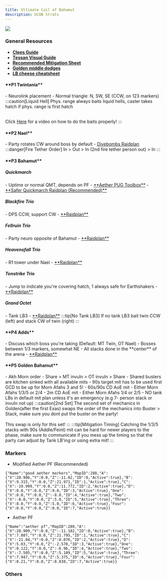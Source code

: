 ```yaml
---
title: Ultimate Coil of Bahamut
description: UCOB Strats
---
```


<base target="_blank"></base>

<img class="ulti-tooltip" src="/ucob.png"/>

### General Resources ###
- <a href="https://clees.me/guides/ucob/" target="_blank">**Clees Guide**</a>
- <a href="https://www.youtube.com/watch?v=c46-skQrnOA" target="_blank">**Tessan Visual Guide**</a>
- <a href="https://tinyurl.com/ucobmitty" target="_blank">**Recommended Mitigation Sheet**</a>
- <a href="https://youtu.be/ZbrTfoIxRdE" target="_blank">**Golden middle dodges**</a>
- <a href="https://imgur.com/a/FNTZDGV" target="_blank">**LB cheese cheatsheet**</a>

<h4>**P1 Twintania**</h4>
- Neurolink placement - Normal triangle: N, SW, SE (CCW, on 123 markers)
:::caution[Liquid Hell]
Phys. range always baits liquid hells, caster takes hatch if phys. range is first hatch<br></br>

Click <a href="https://youtu.be/9DDTla_pbL0" target="_blank">Here</a> for a video on how to do the baits properly!
:::
<h4>**P2 Nael**</h4>
- Party rotates CW around boss by default
- <a href="https://raidplan.io/plan/vi2rSC6mwW_d_QJF" target="_blank">Divebombs Raidplan</a>
:::danger[Fire Tether Order]
In > Out > In (2nd fire tether person out) > In
:::
<h4>**P3 Bahamut**</h4>
<h5>Quickmarch</h5>
- Uptime or normal QMT, depends on PF
- <a href="https://ff14.toolboxgaming.space/?id=631927850082161&preview=1" target="_blank">**Aether PUG Toolbox**</a>
- <a href="https://raidplan.io/plan/3zSKK0DXeJgCLadx" target="_blank">**Safer Quickmarch Raidplan (Recommended)**</a>

<h5>Blackfire Trio</h5>
- DPS CCW, support CW
- <a href="https://raidplan.io/plan/BJPnHRQMEsmOyapB" target="_blank">**Raidplan**</a>

<h5>Fellruin Trio</h5>
- Party neuro opposite of Bahamut
- <a href="https://raidplan.io/plan/-83d6AilbZGqba3j" target="_blank">**Raidplan**</a>

<h5>Heavensfall Trio</h5>
- R1 tower under Nael
- <a href="https://raidplan.io/plan/NGpZ9S-3kiLsDzAY" target="_blank">**Raidplan**</a>

<h5>Tenstrike Trio</h5>
- Jump to indicate you're covering hatch, 1 always safe for Earthshakers
- <a href="https://raidplan.io/plan/2wu2LOy8wKhG29Tr" target="_blank">**Raidplan**</a>

<h5>Grand Octet</h5>
- Tank LB3
- <a href="https://raidplan.io/plan/iunTUxGNwjAGF_7K" target="_blank">**Raidplan**</a>
:::tip[No Tank LB3]
If no tank LB3 bait twin CCW (left) and stack CW of twin (right)
:::

<h4>**P4 Adds**</h4>
- Discuss which boss you're taking (Default: MT Twin, OT Nael)
- Bosses between 1/3 markers, somewhat NE
- All stacks done in the **center** of the arena
- <a href="https://raidplan.io/plan/AMEhnLbUmlTb7ij3" target="_blank">**Raidplan**</a>

<h4>**P5 Golden Bahamut**</h4>
- Akh Morn order - Share > MT invuln > OT invuln > Share
- Shared busters are kitchen sinked with all available mits
- 90s target mit has to be used first GCD to be up for Morn Afahs 3 and 5!
- 60s/90s CD AoE mit - Either Morn Afahs 1/3/5 or 2/4
- 2m CD AoE mit - Either Morn Afahs 1/4 or 2/5
- NO tank LBs in default mit plan unless it's an emergency (e.g 7- person stack or invuln not up)
:::caution[2nd Set]
The second set of mechanics in Golden(after the first Exas) swaps the order of the mechanics into Buster > Stack, make sure you dont put the buster on the party!<br></br>
This swap is only for this set!
:::
:::tip[Mitigation Timing]
Catching the 1/3/5 stacks with 90s (Addle/Feint) mit can be hard for newer players to the phase, make sure to communicate if you mess up the timing so that the party can adjust by Tank LB'ing or using extra mit!
:::


### Markers ###

- Modified Aether PF (Recommended)

```
{"Name":"good aether markers","MapID":280,"A":{"X":20.986,"Y":0.0,"Z":-11.02,"ID":0,"Active":true},"B":{"X":9.315,"Y":0.0,"Z":21.971,"ID":1,"Active":true},"C":{"X":-19.999,"Y":0.0,"Z":11.772,"ID":2,"Active":true},"D":{"X":0.0,"Y":0.0,"Z":9.0,"ID":3,"Active":true},"One":{"X":0.0,"Y":0.0,"Z":-8.0,"ID":4,"Active":true},"Two":{"X":-8.0,"Y":0.0,"Z":5.0,"ID":5,"Active":true},"Three":{"X":8.0,"Y":0.0,"Z":5.0,"ID":6,"Active":true},"Four":{"X":0.0,"Y":0.0,"Z":0.0,"ID":7,"Active":true}}
```

- Aether PF

```
{"Name":"aether pf","MapID":280,"A":{"X":20.909,"Y":0.0,"Z":-11.182,"ID":0,"Active":true},"B":{"X":7.807,"Y":0.0,"Z":21.795,"ID":1,"Active":true},"C":{"X":-21.84,"Y":0.0,"Z":8.076,"ID":2,"Active":true},"D":{"X":5.03,"Y":0.0,"Z":-2.578,"ID":3,"Active":true},"One":{"X":0.122,"Y":0.0,"Z":-6.96,"ID":4,"Active":true},"Two":{"X":-7.505,"Y":0.0,"Z":5.109,"ID":5,"Active":true},"Three":{"X":7.947,"Y":0.0,"Z":5.375,"ID":6,"Active":true},"Four":{"X":0.21,"Y":0.0,"Z":8.838,"ID":7,"Active":true}}
```

### Others ###

